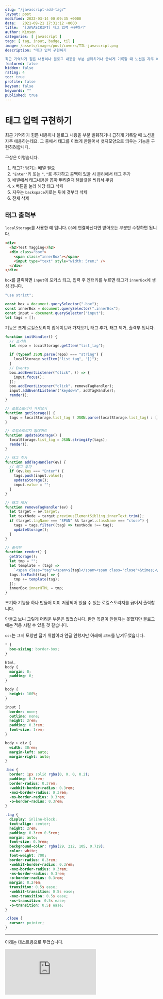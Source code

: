 ```yaml
---
slug: "/javascript-add-tag/"
layout: post
modified: 2022-03-14 00:09:35 +0000
date:   2021-09-21 17:31:12 +0000
title:  "[JAVASCRIPT] 태그 입력 구현하기"
author: Kimson
categories: [ javascript ]
tags: [ tag, input, badge, til ]
image: /assets/images/post/covers/TIL-javascript.png
description: "태그 입력 구현하기

최근 기억하기 힘든 내용이나 블로그 내용을 부분 발췌하거나 급하게 기록할 때 노션을 자주 애용하는데요. 그 중에서 태그를 이쁘게 만들어서 뱃지모양으로 띄우는 기능을 구현하려합니다."
featured: false
hidden: false
rating: 4
toc: true
profile: false
keysum: false
keywords: ""
published: true
---
```


# 태그 입력 구현하기

최근 기억하기 힘든 내용이나 블로그 내용을 부분 발췌하거나 급하게 기록할 때 노션을 자주 애용하는데요. 그 중에서 태그를 이쁘게 만들어서 뱃지모양으로 띄우는 기능을 구현하려합니다.

구상은 이렇습니다.

1. 태그가 담기는 배열 필요
2. `"Enter"`키 또는 `","`로 추가하고 공백이 있을 시 분리해서 태그 추가
3. 배열에서 태그내용을 뽑아 뿌려줄때 템플릿을 씌워서 뿌림
4. `x` 버튼을 눌러 해당 태그 삭제
5. 지우는 `backspace`키로는 뒤에 것부터 삭제
6. 전체 삭제

## 태그 출력부

`localStorage`를 사용한 예 입니다. `DB`에 연결하신다면 받아오는 부분만 수정하면 됩니다.

```html
<div>
  <h2>Test Tagging</h2>
  <div class="box">
    <span class="innerBox"></span>
    <input type="text" style="width: 5rem;" />
  </div>
</div>
```

`box`를 클릭하면 `input`에 포커스 되고, 입력 후 엔터키를 누르면 태그가 `innerBox`에 생성 됩니다.

```javascript
"use strict";

const box = document.querySelector(".box");
const innerBox = document.querySelector(".innerBox");
const input = document.querySelector("input");
let tags = [];
```

기능은 크게 로컬스토리지 업데이트와 가져오기, 태그 추가, 태그 제거, 출력부 입니다.

```javascript
function initHandler() {
  // 초기화
  let repo = localStorage.getItem("list_tag");

  if (typeof JSON.parse(repo) === "string") {
    localStorage.setItem("list_tag", "[]");
  }
  // Events
  box.addEventListener("click", () => {
    input.focus();
  });
  box.addEventListener("click", removeTagHandler);
  input.addEventListener("keydown", addTagHandler);
  render();
}

// 로컬스토리지 가져오기
function getStorage() {
  tags = localStorage.list_tag ? JSON.parse(localStorage.list_tag) : [];
}

// 로컬스토리지 업데이트
function updateStorage() {
  localStorage.list_tag = JSON.stringify(tags);
  render();
}

// 태그 추가
function addTagHandler(ev) {
  // 태그 추가
  if (ev.key === "Enter") {
    tags.push(input.value);
    updateStorage();
    input.value = "";
  }
}

// 태그 제거
function removeTagHandler(ev) {
  let target = ev.target;
  let textNode = target.previousElementSibling.innerText.trim();
  if (target.tagName === "SPAN" && target.className === "close") {
    tags = tags.filter((tag) => textNode !== tag);
    updateStorage();
  }
}

// 출력부
function render() {
  getStorage();
  let tmp = "";
  let template = (tag) =>
    `<span class="tag"><span>${tag}</span><span class="close">&times;</span></span>`;
  tags.forEach((tag) => {
    tmp += template(tag);
  });
  innerBox.innerHTML = tmp;
}
```

초기화 기능을 하나 만들어 이미 저장되어 있을 수 있는 로컬스토리지를 긁어서 출력합니다.

만들고 보니 그렇게 어려운 부분은 없었습니다. 완전 똑같이 만들지는 못했지만 블로그에는 적용 시킬 수 있을 것 같습니다.

`css`는 그저 모양만 잡기 위함이라 언급 안했지만 아래에 코드를 남겨두었습니다.

```css
* {
  box-sizing: border-box;
}

html,
body {
  margin: 0;
  padding: 0;
}

body {
  height: 100%;
}

input {
  border: none;
  outline: none;
  height: 2rem;
  padding: 0.3rem;
  font-size: 1rem;
}

body > div {
  width: 30rem;
  margin-left: auto;
  margin-right: auto;
}

.box {
  border: 1px solid rgba(0, 0, 0, 0.2);
  padding: 0.3rem;
  border-radius: 0.3rem;
  -webkit-border-radius: 0.3rem;
  -moz-border-radius: 0.3rem;
  -ms-border-radius: 0.3rem;
  -o-border-radius: 0.3rem;
}

.tag {
  display: inline-block;
  text-align: center;
  height: 2rem;
  padding: 0.3rem 0.5rem;
  margin: auto;
  font-size: 0.9rem;
  background-color: rgba(29, 212, 105, 0.719);
  color: white;
  font-weight: 700;
  border-radius: 0.3rem;
  -webkit-border-radius: 0.3rem;
  -moz-border-radius: 0.3rem;
  -ms-border-radius: 0.3rem;
  -o-border-radius: 0.3rem;
  margin: 0.2rem;
  transition: 0.5s ease;
  -webkit-transition: 0.5s ease;
  -moz-transition: 0.5s ease;
  -ms-transition: 0.5s ease;
  -o-transition: 0.5s ease;
}

.close {
  cursor: pointer;
}
```

---

아래는 테스트용으로 두었습니다.

<iframe
  height={300}
  style={{ width: "100%" }}
  scrolling='no'
  title='add_tag'
  src='https://codepen.io/kkn1125/embed/PoygQmR?default-tab=html%2Cresult'
  frameBorder='no'
  loading='lazy'
  allowtransparency='true'
  allowFullScreen={true}>
  See the Pen <a href='https://codepen.io/kkn1125/pen/PoygQmR'>add_tag</a> by
  kkn1125 (<a href='https://codepen.io/kkn1125'>@kkn1125</a>) on{" "}
  <a href='https://codepen.io'>CodePen</a>.
</iframe>
